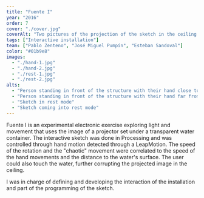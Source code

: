 ```yaml
---
title: "Fuente I"
year: "2016"
order: 7
cover: "./cover.jpg"
coverAlt: "Two pictures of the projection of the sketch in the ceiling with the shadow of a hand in the middle"
tags: ["Interactive installation"]
team: ["Pablo Zenteno", "José Miguel Pumpín", "Esteban Sandoval"]
color: "#01b9e8"
images:
  - "./hand-1.jpg"
  - "./hand-2.jpg"
  - "./rest-1.jpg"
  - "./rest-2.jpg"
alts:
  - "Person standing in front of the structure with their hand close to the water"
  - "Person standing in front of the structure with their hand far from the water"
  - "Sketch in rest mode"
  - "Sketch coming into rest mode"
---
```


Fuente I is an experimental electronic exercise exploring light and movement that uses the image of a projector set under a transparent water container. The interactive sketch was done in Processing and was controlled through hand motion detected through a LeapMotion. The speed of the rotation and the "chaotic" movement were correlated to the speed of the hand movements and the distance to the water's surface. The user could also touch the water, further corrupting the projected image in the ceiling.

I was in charge of defining and developing the interaction of the installation and part of the programming of the sketch.
